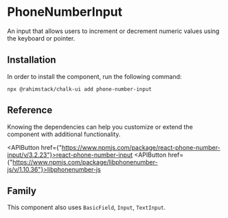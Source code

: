 
<Meta of={Stories} name="Info"/>

# PhoneNumberInput

An input that allows users to increment or decrement numeric values using the keyboard or pointer.

## Installation

In order to install the component, run the following command:

```shell
npx @rahimstack/chalk-ui add phone-number-input
```

## Reference

Knowing the dependencies can help you customize or extend the component with additional functionality.

<APIButton href={"https://www.npmjs.com/package/react-phone-number-input/v/3.2.23"}>react-phone-number-input</APIButton>
<APIButton href={"https://www.npmjs.com/package/libphonenumber-js/v/1.10.36"}>libphonenumber-js</APIButton>

## Family

This component also uses `BasicField`, `Input`, `TextInput`.

